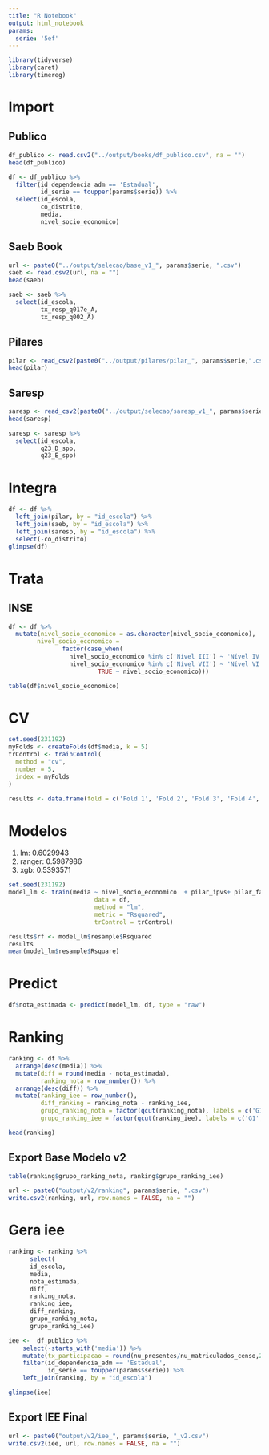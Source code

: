 ```yaml
---
title: "R Notebook"
output: html_notebook
params:
  serie: '5ef'
---
```

```r
library(tidyverse)
library(caret)
library(timereg)
```

# Import
## Publico
```r
df_publico <- read.csv2("../output/books/df_publico.csv", na = "")
head(df_publico)
```

```r
df <- df_publico %>% 
  filter(id_dependencia_adm == 'Estadual',
         id_serie == toupper(params$serie)) %>% 
  select(id_escola, 
         co_distrito,
         media,
         nivel_socio_economico)
```


## Saeb Book
```r
url <- paste0("../output/selecao/base_v1_", params$serie, ".csv")
saeb <- read.csv2(url, na = "")
head(saeb)
```

```r
saeb <- saeb %>% 
  select(id_escola,
         tx_resp_q017e_A,
         tx_resp_q002_A)
```

## Pilares
```r
pilar <- read_csv2(paste0("../output/pilares/pilar_", params$serie,".csv"))
head(pilar)
```


## Saresp
```r
saresp <- read_csv2(paste0("../output/selecao/saresp_v1_", params$serie,".csv"))
head(saresp)
```

```r
saresp <- saresp %>% 
  select(id_escola,
         q23_D_spp,
         q23_E_spp)
```


# Integra
```r
df <- df %>% 
  left_join(pilar, by = "id_escola") %>% 
  left_join(saeb, by = "id_escola") %>% 
  left_join(saresp, by = "id_escola") %>% 
  select(-co_distrito)
glimpse(df)
```

# Trata
## INSE
```r
df <- df %>% 
  mutate(nivel_socio_economico = as.character(nivel_socio_economico),
        nivel_socio_economico = 
               factor(case_when(
                 nivel_socio_economico %in% c('Nível III') ~ 'Nível IV',
                 nivel_socio_economico %in% c('Nível VII') ~ 'Nível VI',
                         TRUE ~ nivel_socio_economico)))

table(df$nivel_socio_economico)
```
# CV

```r
set.seed(231192)
myFolds <- createFolds(df$media, k = 5)
trControl <- trainControl(
  method = "cv",
  number = 5,
  index = myFolds
)

results <- data.frame(fold = c('Fold 1', 'Fold 2', 'Fold 3', 'Fold 4', 'Fold 5'))
```


# Modelos
1. lm: 0.6029943
2. ranger: 0.5987986
3. xgb: 0.5393571


```r
set.seed(231192)
model_lm <- train(media ~ nivel_socio_economico  + pilar_ipvs+ pilar_familia + pilar_letramento  + pilar_localizacao + pilar_bens_superfluos + pilar_bens_eletrodomesticos + I(tx_resp_q017e_A^2) + sqrt(tx_resp_q002_A)+ q23_D_spp * q23_E_spp,
                        data = df,
                        method = "lm",
                        metric = "Rsquared",
                        trControl = trControl)

results$rf <- model_lm$resample$Rsquared
results
mean(model_lm$resample$Rsquare)
```

# Predict
```r
df$nota_estimada <- predict(model_lm, df, type = "raw")

```

# Ranking
```r
ranking <- df %>% 
  arrange(desc(media)) %>% 
  mutate(diff = round(media - nota_estimada),
         ranking_nota = row_number()) %>% 
  arrange(desc(diff)) %>% 
  mutate(ranking_iee = row_number(),
         diff_ranking = ranking_nota - ranking_iee,
         grupo_ranking_nota = factor(qcut(ranking_nota), labels = c('G1','G2','G3','G4')),
         grupo_ranking_iee = factor(qcut(ranking_iee), labels = c('G1','G2','G3','G4')))

head(ranking)
```

## Export Base Modelo v2
```r

table(ranking$grupo_ranking_nota, ranking$grupo_ranking_iee)

url <- paste0("output/v2/ranking", params$serie, ".csv")
write.csv2(ranking, url, row.names = FALSE, na = "")
```

# Gera iee
```r
ranking <- ranking %>% 
      select(
      id_escola,
      media,
      nota_estimada,
      diff,
      ranking_nota,
      ranking_iee,
      diff_ranking,
      grupo_ranking_nota,
      grupo_ranking_iee)
```

```r
iee <-  df_publico %>% 
    select(-starts_with('media')) %>% 
    mutate(tx_participacao = round(nu_presentes/nu_matriculados_censo,2)) %>% 
    filter(id_dependencia_adm == 'Estadual',
           id_serie == toupper(params$serie)) %>% 
    left_join(ranking, by = "id_escola")

glimpse(iee)
```

## Export IEE Final
```r
url <- paste0("output/v2/iee_", params$serie, "_v2.csv")
write.csv2(iee, url, row.names = FALSE, na = "")
```


